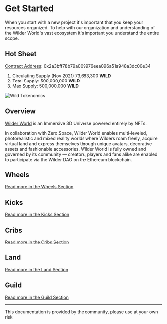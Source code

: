 
# Get Started

When you start with a new project it's important that you keep your resources organized.
To help with our organization and understanding of the Wilder World's vast ecosystem it's important you understand the entire scope.

## Hot Sheet

[Contract Address](https://etherscan.io/token/0x2a3bff78b79a009976eea096a51a948a3dc00e34): 0x2a3bff78b79a009976eea096a51a948a3dc00e34

1. Circulating Supply (Nov 2021) 73,683,300 **WILD**
1. Total Supply: 500,000,000 **WILD**
1. Max Supply: 500,000,000 **WILD**

<Bleed>![Wild Tokenomics](../public/wilder-tokenomics.jpg)</Bleed>


## Overview

[Wilder World](https://wilderworld.com) is an Immersive 3D Universe powered entirely by NFTs.

In collaboration with Zero.Space, Wilder World enables multi-leveled, photorealistic and mixed reality worlds where Wilders roam freely, acquire virtual land and express themselves through unique avatars, decorative assets and fashionable accessories. 
Wilder World is fully owned and governed by its community — creators, players and fans alike are enabled to participate via the Wilder DAO on the Ethereum blockchain.

## Wheels

[Read more in the Wheels Section](/wheels/about)

## Kicks

[Read more in the Kicks Section](/kicks/about)

## Cribs

[Read more in the Cribs Section](/cribs/about)

## Land

[Read more in the Land Section](/land/about)

## Guild

[Read more in the Guild Section](/guild/about)

---

<span id="sidebar-and-anchor-links" />
<Callout>
  This documentation is provided by the community, please use at your own risk
</Callout>
